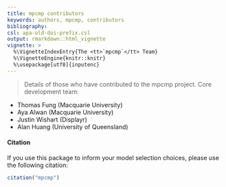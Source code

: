 ```yaml
---
title: mpcmp contributors
keywords: authors, mpcmp, contributors
bibliography: 
csl: apa-old-doi-prefix.csl
output: rmarkdown::html_vignette
vignette: >
  %\VignetteIndexEntry{The <tt>`mpcmp`</tt> Team}
  %\VignetteEngine{knitr::knitr}
  %\usepackage[utf8]{inputenc}
---
```


> Details of those who have contributed to the mpcmp project.
Core development team:

- Thomas Fung (Macquarie University)
- Aya Alwan (Macquarie University)
- Justin Wishart (Displayr)
- Alan Huang (University of Queensland)

#### Citation

If you use this package to inform your model selection choices, please use the following citation:

```r
citation("mpcmp")
```